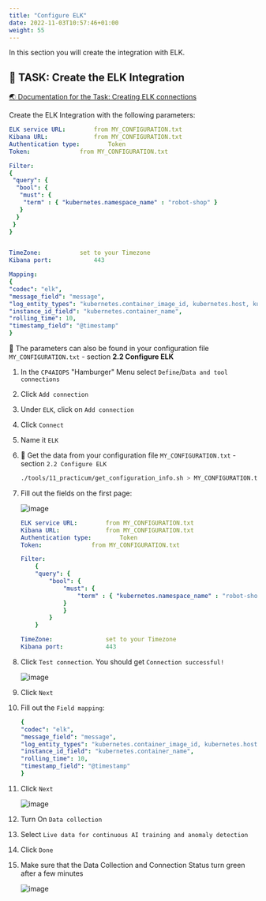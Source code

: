 ```yaml
---
title: "Configure ELK"
date: 2022-11-03T10:57:46+01:00
weight: 55
---
```





In this section you will create the integration with ELK.



## 🚀 TASK: Create the ELK Integration

<a href="https://www.ibm.com/docs/en/cloud-paks/cloud-pak-watson-aiops/3.7.0?topic=connections-elk" target="_blank" >🌏 Documentation for the Task: Creating ELK connections</a>


Create the ELK Integration with the following parameters:


```yaml
ELK service URL: 		from MY_CONFIGURATION.txt
Kibana URL: 			from MY_CONFIGURATION.txt
Authentication type: 		Token
Token: 				from MY_CONFIGURATION.txt

Filter:
{
 "query": {
  "bool": {
   "must": {
    "term" : { "kubernetes.namespace_name" : "robot-shop" }
   }
  }
 }
}


TimeZone:			set to your Timezone	
Kibana port: 			443

Mapping:
{ 
"codec": "elk",
"message_field": "message",
"log_entity_types": "kubernetes.container_image_id, kubernetes.host, kubernetes.pod_name, kubernetes.namespace_name",
"instance_id_field": "kubernetes.container_name",
"rolling_time": 10,
"timestamp_field": "@timestamp"
}
```

<InlineNotification kind="success">

🔎 The parameters can also be found in your configuration file `MY_CONFIGURATION.txt` - section  **2.2 Configure ELK** 

</InlineNotification>




<Accordion>
<AccordionItem title="💡 Need Help?">

1. In the `CP4AIOPS` "Hamburger" Menu select `Define`/`Data and tool connections`
1. Click `Add connection`
1. Under `ELK`, click on `Add connection`
1. Click `Connect`
1. Name it `ELK`
1. 🔎 Get the data from your configuration file `MY_CONFIGURATION.txt` - section  `2.2 Configure ELK` 

    ```bash
    ./tools/11_practicum/get_configuration_info.sh > MY_CONFIGURATION.txt
    ```

1. Fill out the fields on the first page:

	![image](./../images/25_elk.png)

	```yaml
	ELK service URL: 		from MY_CONFIGURATION.txt
	Kibana URL: 			from MY_CONFIGURATION.txt
	Authentication type: 		Token
	Token: 				from MY_CONFIGURATION.txt

	Filter:
		{
		"query": {
			"bool": {
				"must": {
					"term" : { "kubernetes.namespace_name" : "robot-shop" }
				}
				}
			}
		}

	TimeZone:				set to your Timezone	
	Kibana port: 			443
	```

1. Click `Test connection`. You should get `Connection successful!`

	![image](./../images/26_elk.png)

1. Click `Next`

1. Fill out the `Field mapping`:

    ```yaml
	{ 
	"codec": "elk",
	"message_field": "message",
	"log_entity_types": "kubernetes.container_image_id, kubernetes.host, kubernetes.pod_name, kubernetes.namespace_name",
	"instance_id_field": "kubernetes.container_name",
	"rolling_time": 10,
	"timestamp_field": "@timestamp"
	}
    ```

1. Click `Next`

	![image](./../images/27_elk.png)

1. Turn On `Data collection`

1. Select `Live data for continuous AI training and anomaly detection`

1. Click `Done`

1. Make sure that the Data Collection and Connection Status turn green after a few minutes

	![image](./../images/28_elk.png)

</AccordionItem>
</Accordion>

